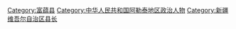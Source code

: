 [[Category:富蕴县|Category:富蕴县]]
[[Category:中华人民共和国阿勒泰地区政治人物|Category:中华人民共和国阿勒泰地区政治人物]]
[[Category:新疆维吾尔自治区县长|Category:新疆维吾尔自治区县长]]